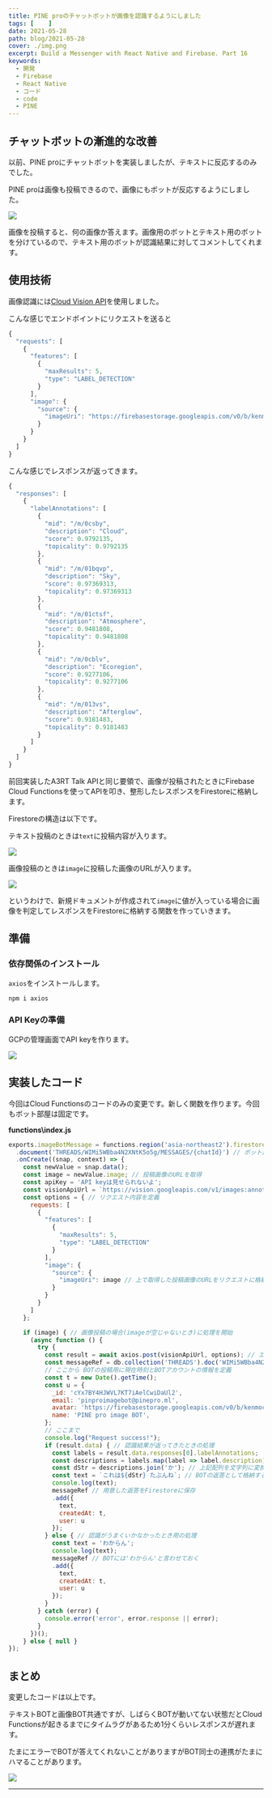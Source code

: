 ```yaml
---
title: PINE proのチャットボットが画像を認識するようにしました
tags: [    ]
date: 2021-05-28
path: blog/2021-05-28
cover: ./img.png
excerpt: Build a Messenger with React Native and Firebase. Part 16
keywords:
  - 開発
  - Firebase
  - React Native
  - コード
  - code
  - PINE
---
```


## チャットボットの漸進的な改善

<Link to="/blog/2021-05-25">以前</Link>、PINE proにチャットボットを実装しましたが、テキストに反応するのみでした。

PINE proは画像も投稿できるので、画像にもボットが反応するようにしました。

![](./img1.jpg)

画像を投稿すると、何の画像か答えます。画像用のボットとテキスト用のボットを分けているので、テキスト用のボットが認識結果に対してコメントしてくれます。

## 使用技術

画像認識には[Cloud Vision API](https://cloud.google.com/vision/docs/labels?hl=ja#vision_label_detection-nodejs)を使用しました。

こんな感じでエンドポイントにリクエストを送ると

```javascript
{
  "requests": [
    {
      "features": [
        {
          "maxResults": 5,
          "type": "LABEL_DETECTION"
        }
      ],
      "image": {
        "source": {
          "imageUri": "https://firebasestorage.googleapis.com/v0/b/kenmochat.appspot.com/o/images%2FXDKfXDJXzPYizpVKes4Lnfn9dJC31622007202202?alt=media&token=e72f5c37-3c2c-40f6-988f-cfd4952a0e8f"
        }
      }
    }
  ]
}
```

こんな感じでレスポンスが返ってきます。

```javascript
{
  "responses": [
    {
      "labelAnnotations": [
        {
          "mid": "/m/0csby",
          "description": "Cloud",
          "score": 0.9792135,
          "topicality": 0.9792135
        },
        {
          "mid": "/m/01bqvp",
          "description": "Sky",
          "score": 0.97369313,
          "topicality": 0.97369313
        },
        {
          "mid": "/m/01ctsf",
          "description": "Atmosphere",
          "score": 0.9481808,
          "topicality": 0.9481808
        },
        {
          "mid": "/m/0cblv",
          "description": "Ecoregion",
          "score": 0.9277106,
          "topicality": 0.9277106
        },
        {
          "mid": "/m/013vs",
          "description": "Afterglow",
          "score": 0.9181483,
          "topicality": 0.9181483
        }
      ]
    }
  ]
}
```

前回実装したA3RT Talk APIと同じ要領で、画像が投稿されたときにFirebase Cloud Functionsを使ってAPIを叩き、整形したレスポンスをFirestoreに格納します。

Firestoreの構造は以下です。

テキスト投稿のときは`text`に投稿内容が入ります。

![](./img3.png)

画像投稿のときは`image`に投稿した画像のURLが入ります。

![](./img4.png)

というわけで、新規ドキュメントが作成されて`image`に値が入っている場合に画像を判定してレスポンスをFirestoreに格納する関数を作っていきます。

## 準備

### 依存関係のインストール

`axios`をインストールします。

```shell
npm i axios
```

### API Keyの準備

GCPの管理画面でAPI keyを作ります。

![](./img2.png)

## 実装したコード

今回はCloud Functionsのコードのみの変更です。新しく関数を作ります。今回もボット部屋は固定です。

**functions\index.js**

```javascript
exports.imageBotMessage = functions.region('asia-northeast2').firestore
  .document('THREADS/WIMi5WBba4N2XNtK5o5g/MESSAGES/{chatId}') // ボット部屋に新規ドキュメントが作成されたことを監視してトリガーにする
  .onCreate((snap, context) => {
    const newValue = snap.data();
    const image = newValue.image; // 投稿画像のURLを取得
    const apiKey = 'API keyは見せられないよ';
    const visionApiUrl = `https://vision.googleapis.com/v1/images:annotate?key=${apiKey}`; // API keyと合体させてエンドポイントのURLを定義
    const options = { // リクエスト内容を定義
      requests: [
        {
          "features": [
            {
              "maxResults": 5,
              "type": "LABEL_DETECTION"
            }
          ],
          "image": {
            "source": {
              "imageUri": image // 上で取得した投稿画像のURLをリクエストに格納
            }
          }
        }
      ]        
    };

    if (image) { // 画像投稿の場合(imageが空じゃないとき)に処理を開始
      (async function () {
        try {
          const result = await axios.post(visionApiUrl, options); // エンドポイントにリクエストを送信
          const messageRef = db.collection('THREADS').doc('WIMi5WBba4N2XNtK5o5g').collection('MESSAGES'); // レスポンスを格納する用にFirestoreの場所を定義
          // ここから BOTの投稿用に現在時刻とBOTアカウントの情報を定義
          const t = new Date().getTime(); 
          const u = {
            _id: 'cYx7BY4HJWVL7KT7iAelCwiDaUl2',
            email: 'pinproimagebot@pinepro.ml',
            avatar: 'https://firebasestorage.googleapis.com/v0/b/kenmochat.appspot.com/o/avatar%2FcYx7BY4HJWVL7KT7iAelCwiDaUl21622003719314?alt=media&token=c4f520cb-4591-4670-b17d-9c96caaab08c',
            name: 'PINE pro image BOT',
          };
          // ここまで
          console.log("Request success!");
          if (result.data) { // 認識結果が返ってきたときの処理
            const labels = result.data.responses[0].labelAnnotations;
            const descriptions = labels.map(label => label.description); // descriptionだけ配列に格納(scoreやtopicalityはとりあえずいらない)
            const dStr = descriptions.join('か'); // 上記配列を文字列に変換。羅列だと寂しいので 'か' でつなげる
            const text = `これは${dStr} たぶんね`; // BOTの返答として格納する文字列を作成
            console.log(text);
            messageRef // 用意した返答をFirestoreに保存
            .add({
              text,
              createdAt: t,
              user: u
            });
          } else { // 認識がうまくいかなかったとき用の処理
            const text = 'わからん';
            console.log(text);
            messageRef // BOTには'わからん'と言わせておく
            .add({
              text,
              createdAt: t,
              user: u
            });
          }
        } catch (error) {
          console.error('error', error.response || error);
        }
      })();
    } else { null }
});
```

## まとめ

変更したコードは以上です。

テキストBOTと画像BOT共通ですが、しばらくBOTが動いてない状態だとCloud Functionsが起きるまでにタイムラグがあるため1分くらいレスポンスが遅れます。

たまにエラーでBOTが答えてくれないことがありますがBOT同士の連携がたまにハマることがあります。

![](./img5.jpg)

---